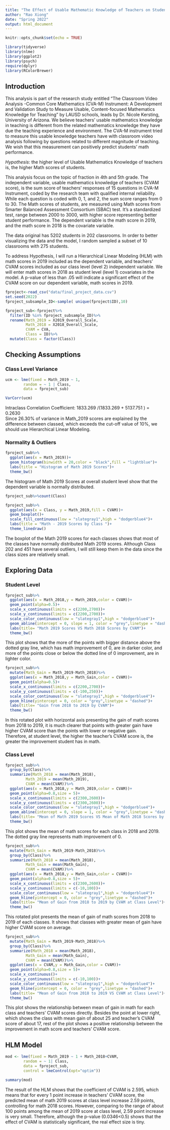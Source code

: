 ---
title: "The Effect of Usable Mathematic Knowledge of Teachers on Student Learning"
author: "Rao Xiong"
date: "Spring 2022"
output: html_document
---

```{r setup, include=FALSE}
knitr::opts_chunk$set(echo = TRUE)

library(tidyverse)
library(nlme)
library(ggplot2)
library(psych)
require(dplyr)
library(RColorBrewer)
```

## Introduction

This analysis is part of the research study entitled “The Classroom Video Analysis -Common Core Mathematics (CVA-M) Instrument: A Development and Validation Study to Measure Usable, Content-focused Mathematics Knowledge for Teaching” by LAUSD schools, leads by Dr. Nicole Kersting, University of Arizona. We believe teachers' usable mathematics knowledge in teaching is different from the related mathematics knowledge they have due the teaching experience and environment. The CVA-M instrument tried to measure this usable knowledge teachers have with classroom video analysis following by questions related to different magnitude of teaching. We wish that this measurement can positively predict students' math performance.   

*Hypothesis*: the higher level of Usable Mathematics Knowledge of teachers is, the higher Math scores of students.  

This analysis focus on the topic of fraction in 4th and 5th grade. The independent variable, usable mathematics knowledge of teachers (CVAM score), is the sum score of teachers’ responses of 15 questions in CVA-M Instrument, coded by the research team with qualified internal reliability. While each question is coded with 0, 1, and 2, the sum score ranges from 0 to 30. The Math scores of students, are measured using Math scores from Smarter Balanced Assessment Consortium (SBAC) test. It’s a standardized test, range between 2000 to 3000, with higher score representing better student performance. The dependent variable is the math score in 2019, and the math score in 2018 is the covariate variable.  
  
The data original has 5202 students in 202 classrooms. In order to better visualizing the data and the model, I random sampled a subset of 10 classrooms with 275 students.  

To address Hypothesis, I will run a Hierarchical Linear Modeling (HLM) with math scores in 2019 included as the dependent variable, and teachers’ CVAM scores included as our class level (level 2) independent variable. We will enter math scores in 2018 as student level (level 1) covariates in the model. A p-value of less than .05 will indicate a significant effect of the CVAM score on our dependent variable, math scores in 2019.  

```{r}
fproject<-read_csv("data/final_project_data.csv")
set.seed(2022)
fproject_subsample_ID<-sample( unique(fproject$ID),10)

fproject_sub<-fproject%>%
  filter(ID %in% fproject_subsample_ID)%>%
  rename(Math_2019 = X2019_Overall_Scale,
         Math_2018 = X2018_Overall_Scale,
         CVAM = CVA,
         Class = ID)%>%
  mutate(Class = factor(Class))

```

## Checking Assumptions   

### Class Level Variance    
```{r}
ucm <- lme(fixed = Math_2019 ~ 1,
		random = ~ 1 | Class,
		data = fproject_sub)

VarCorr(ucm)
```
Intraclass Correlation Coefficient: 1833.269 /(1833.269  + 5137.751 ) = 0.2630   
Since 26.30% of variance in Math_2019 scores are explained by the difference between classed, which exceeds the cut-off value of 10%, we should use Hierarchical Linear Modeling.     


### Normality & Outliers  

```{r}
fproject_sub%>%
  ggplot(aes(x = Math_2019))+
  geom_histogram(binwidth = 20,color = "black",fill = "lightblue")+
  labs(title = "Histogram of Math 2019 Scores")+
  theme_bw()
```
The histogram of Math 2019 Scores at overall student level show that the dependent variable is normally distributed.  


```{r}
fproject_sub%>%count(Class)

fproject_sub%>%
  ggplot(aes(x = Class, y = Math_2019,fill = CVAM))+
  geom_boxplot()+
  scale_fill_continuous(low = "slategray1",high = "dodgerblue4")+
  labs(title = "Math - 2019 Scores by Class ")+
  theme_linedraw()

```
The boxplot of the Math 2019 scores for each classes shows that most of the classes have normally distributed Math 2019 scores. Although Class 202 and 451 have several outliers, I will still keep them in the data since the class sizes are relatively small.    


## Exploring Data  


### Student Level  

```{r}
fproject_sub%>%
  ggplot(aes(x = Math_2018,y = Math_2019,color = CVAM))+
  geom_point(alpha=0.5)+
  scale_x_continuous(limits = c(2200,2700))+
  scale_y_continuous(limits = c(2200,2700))+
  scale_color_continuous(low = "slategray1",high = "dodgerblue4")+
  geom_abline(intercept = 0, slope = 1, color = "grey",linetype = "dashed")+
  labs(title= "Math 2019 Scores VS Math 2018 Scores by CVAM")+
  theme_bw() 
```


This plot shows that the more of the points with bigger distance above the dotted gray line, which has math improvement of 0, are in darker color, and more of the points close or below the dotted line of 0 improvement, are in lighter color.   


```{r}

fproject_sub%>%
  mutate(Math_Gain = Math_2019-Math_2018)%>%
  ggplot(aes(x = Math_2018,y = Math_Gain,color = CVAM))+
  geom_point(alpha=0.5)+
  scale_x_continuous(limits = c(2200,2700))+
  scale_y_continuous(limits = c(-100,250))+
  scale_color_continuous(low = "slategray1",high = "dodgerblue4")+
  geom_hline(yintercept = 0, color = "grey",linetype = "dashed")+
  labs(title= "Gain from 2018 to 2019 by CVAM")+
  theme_bw() 

```


In this rotated plot with horizontal axis presenting the gain of math scores from 2018 to 2019, it is much clearer that points with greater gain have higher CVAM score than the points with lower or negative gain.     
Therefore, at student level, the higher the teacher's CVAM score is, the greater the improvement student has in math.    


### Class Level  
```{r}
fproject_sub%>%
  group_by(Class)%>%
  summarize(Math_2018 = mean(Math_2018),
         Math_2019 = mean(Math_2019),
         CVAM = mean(CVAM))%>%
  ggplot(aes(x = Math_2018,y = Math_2019,color = CVAM))+
  geom_point(alpha=0.8,size = 5)+
  scale_x_continuous(limits = c(2300,2600))+
  scale_y_continuous(limits = c(2300,2600))+
  scale_color_continuous(low = "slategray1",high = "dodgerblue4")+
  geom_abline(intercept = 0, slope = 1, color = "grey",linetype = "dashed")+
  labs(title= "Mean of Math 2019 Scores VS Mean of Math 2018 Scores by CVAM at Class Level")+
  theme_bw() 
```

This plot shows the mean of math scores for each class in 2018 and 2019. The dotted gray line represents math improvement of 0. 

```{r}

fproject_sub%>%
  mutate(Math_Gain = Math_2019-Math_2018)%>%
  group_by(Class)%>%
  summarize(Math_2018 = mean(Math_2018),
         Math_Gain = mean(Math_Gain),
         CVAM = mean(CVAM))%>%
  ggplot(aes(x = Math_2018,y = Math_Gain,color = CVAM))+
  geom_point(alpha=0.8,size = 5)+
  scale_x_continuous(limits = c(2300,2600))+
  scale_y_continuous(limits = c(-10,100))+
  scale_color_continuous(low = "slategray1",high = "dodgerblue4")+
  geom_hline(yintercept = 0, color = "grey",linetype = "dashed")+
  labs(title= "Mean of Gain from 2018 to 2019 by CVAM at Class Level")+
  theme_bw() 
```

This rotated plot presents the mean of gain of math scores from 2018 to 2019 of each classes. It shows that classes with greater mean of gain have higher CVAM score on average.  


```{r}
fproject_sub%>%
  mutate(Math_Gain = Math_2019-Math_2018)%>%
  group_by(Class)%>%
  summarize(Math_2018 = mean(Math_2018),
         Math_Gain = mean(Math_Gain),
         CVAM = mean(CVAM))%>%
  ggplot(aes(x = CVAM,y = Math_Gain,color = CVAM))+
  geom_point(alpha=0.8,size = 5)+
  scale_x_continuous()+
  scale_y_continuous(limits = c(-10,100))+
  scale_color_continuous(low = "slategray1",high = "dodgerblue4")+
  geom_hline(yintercept = 0, color = "grey",linetype = "dashed")+
  labs(title= "Mean of Gain from 2018 to 2019 VS CVAM at Class Level")+
  theme_bw() 
```

This plot shows the relationship between mean of gain in math for each class and teachers' CVAM scores directly. Besides the point at lower right, which shows the class with mean gain of about 25 and teacher's CVAM score of about 17, rest of the plot shows a positive relationship between the improvement in math score and teachers' CVAM score.  



## HLM Model  
```{r}
mod <- lme(fixed = Math_2019 ~ 1 + Math_2018+CVAM,
		random = ~ 1| Class,
		data = fproject_sub, 
		control = lmeControl(opt="optim"))

summary(mod)
```

The result of the HLM shows that the coefficient of CVAM is 2.595, which means that for every 1 point increase in teachers' CVAM score, the predicted mean of math 2019 scores at class level increase 2.59 points, controlling for math 2018 scores. However, comparing to the range of about 100 points among the mean of 2019 score at class level, 2.59 point increase is very small. Therefore, although the p-value (0.0346<0.5) shows that the effect of CVAM is statistically significant, the real effect size is tiny.   

